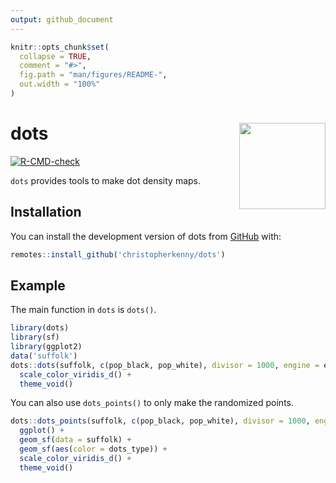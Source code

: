 ```yaml
---
output: github_document
---
```


<!-- README.md is generated from README.Rmd. Please edit that file -->

```r
knitr::opts_chunk$set(
  collapse = TRUE,
  comment = "#>",
  fig.path = "man/figures/README-",
  out.width = "100%"
)
```

# dots <img src="man/figures/logo.png" align="right" height="138" />

<!-- badges: start -->
[![R-CMD-check](https://github.com/christopherkenny/dots/actions/workflows/R-CMD-check.yaml/badge.svg)](https://github.com/christopherkenny/dots/actions/workflows/R-CMD-check.yaml)
<!-- badges: end -->

`dots` provides tools to make dot density maps.

## Installation

You can install the development version of dots from [GitHub](https://github.com/) with:

``` r
remotes::install_github('christopherkenny/dots')
```

## Example

The main function in `dots` is `dots()`.

```r
library(dots)
library(sf)
library(ggplot2)
data('suffolk')
dots::dots(suffolk, c(pop_black, pop_white), divisor = 1000, engine = engine_sf_random) + 
  scale_color_viridis_d() + 
  theme_void()
```

You can also use `dots_points()` to only make the randomized points.

```r
dots::dots_points(suffolk, c(pop_black, pop_white), divisor = 1000, engine = engine_sf_random) |> 
  ggplot() + 
  geom_sf(data = suffolk) + 
  geom_sf(aes(color = dots_type)) + 
  scale_color_viridis_d() + 
  theme_void()
```

